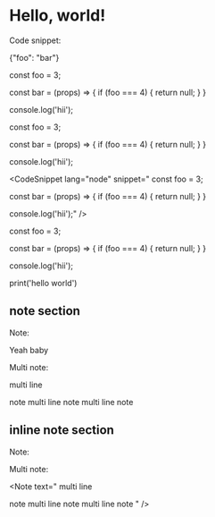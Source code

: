 # Hello, world!

Code snippet:

<CodeSnippet lang="json">

{"foo": "bar"}

</CodeSnippet>

<CodeSnippet lang="node">

const foo = 3;

const bar = (props) => {
  if (foo === 4) {
    return null;
  }
}

console.log('hii');

</CodeSnippet>

<CodeSnippet lang="node">

  const foo = 3;

  const bar = (props) => {
    if (foo === 4) {
      return null;
    }
  }

  console.log('hii');

</CodeSnippet>

<CodeSnippet lang="node" snippet="
const foo = 3;

const bar = (props) => {
  if (foo === 4) {
    return null;
  }
}

console.log('hii');" />

<CodeSnippet lang="node">

const foo = 3;

const bar = (props) => {
  if (foo === 4) {
    return null;
  }
}

console.log('hii');

</CodeSnippet>

<CodeSnippet lang="python">print('hello world')</CodeSnippet>

## note section

Note:

<Note>Yeah baby</Note>

Multi note:

<Note>

multi line

note multi line note multi line note

</Note>

## inline note section

Note:

<Note text="Yeah baby" />

Multi note:

<Note text="
multi line

note multi line note multi line note
" />
